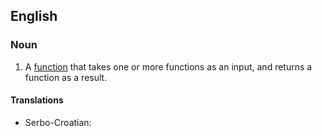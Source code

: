==English==
{{wikipedia}}

===Noun===
{{en-noun|head=[[higher]]-[[order]] [[function]]}}

# {{lb|en|computer science}} A [[function]] that takes one or more functions as an input, and returns a function as a result.

====Translations====
{{trans-top|high-order function}}
* Serbo-Croatian: {{t|sh|funkcija višeg reda|f}}
{{trans-mid}}
{{trans-bottom}}